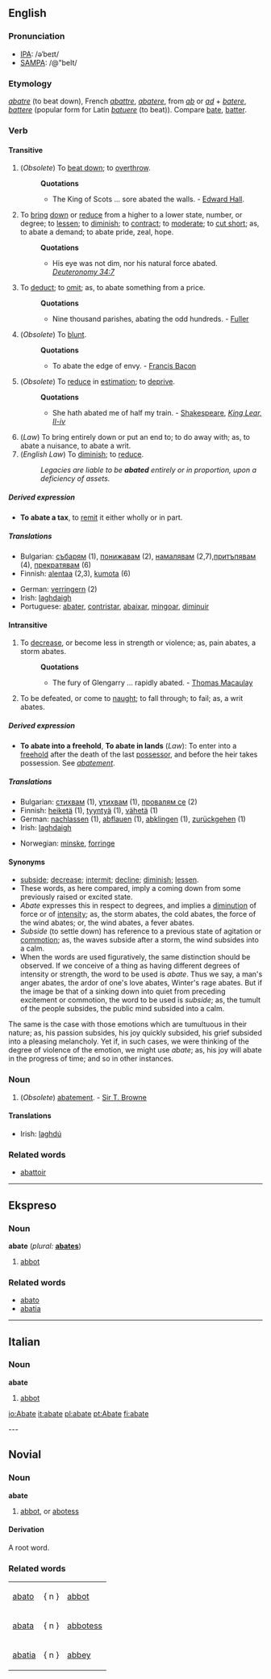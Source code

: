{{Wikisource1911Enc|Abated}}
==English==

===Pronunciation===
*[[w:IPA|IPA]]: /əˈbeɪt/
*[[w:SAMPA|SAMPA]]: /@"beIt/

===Etymology===
{{OF.}} ''[[abatre]]'' (to beat down), French ''[[abattre]]'', {{LL.}} ''[[abatere]]'', from ''[[ab#Latin|ab]]'' or ''[[ad#Latin|ad]]'' + ''[[batere]]'', ''[[battere]]'' (popular form for Latin ''[[batuere]]'' (to beat)). Compare [[bate]], [[batter]].

===Verb===
{{en-conj-reg|abate|abates|abated|abating}}
====Transitive====
#(''Obsolete'') To [[beat down]]; to [[overthrow]].
#:'''Quotations'''
#:*The King of Scots ... sore abated the walls. - [[w:Edward Hall|Edward Hall]].
#To [[bring]] [[down]] or [[reduce]] from a higher to a lower state, number, or degree; to [[lessen]]; to [[diminish]]; to [[contract]]; to [[moderate]]; to [[cut short]]; as, to abate a demand; to abate pride, zeal, hope.
#:'''Quotations'''
#:*His eye was not dim, nor his natural force abated. ''[[w:Deuteronomy|Deuteronomy 34:7]]''
#To [[deduct]]; to [[omit]]; as, to abate something from a price.
#:'''Quotations'''
#:*Nine thousand parishes, abating the odd hundreds. - [[Fuller]]
#(''Obsolete'') To [[blunt]].
#:'''Quotations'''
#:*To abate the edge of envy. - [[w:Francis Bacon|Francis Bacon]]
#(''Obsolete'') To [[reduce]] in [[estimation]]; to [[deprive]]. 
#:'''Quotations'''
#:*She hath abated me of half my train. - [[w:William Shakespeare|Shakespeare]], ''[[w:King Lear|King Lear, II-iv]]''
#(''Law'') To bring entirely down or put an end to; to do away with; as, to abate a nuisance, to abate a writ. 
#(''English Law'') To [[diminish]]; to [[reduce]]. 
#:''Legacies are liable to be '''abated''' entirely or in proportion, upon a deficiency of assets.''

=====Derived expression=====
*'''To abate a tax''', to [[remit]] it either wholly or in part.

=====Translations=====
{{top}}
*Bulgarian: [[събарям]] (1), [[понижавам]] (2), [[намалявам]] (2,7),[[притъпявам]] (4), [[прекратявам]] (6)
*Finnish: [[alentaa]] (2,3), [[kumota]] (6)
{{mid}}
*German: [[verringern]] (2)
*Irish: [[laghdaigh]]
*Portuguese: [[abater]], [[contristar]], [[abaixar]], [[mingoar]], [[diminuir]]
{{bottom}}

====Intransitive====
#To [[decrease]], or become less in strength or violence; as, pain abates, a storm abates.
#:'''Quotations'''
#:*The fury of Glengarry ... rapidly abated. - [[w:Thomas Macaulay|Thomas Macaulay]]
#To be defeated, or come to [[naught]]; to fall through; to fail; as, a writ abates.

=====Derived expression=====
*'''To abate into a freehold''', '''To abate in lands''' (''Law''): To enter into a [[freehold]] after the death of the last [[possessor]], and before the heir takes possession. See ''[[abatement]]''.

=====Translations=====
{{top}}
*Bulgarian: [[стихвам]] (1), [[утихвам]] (1), [[провалям се]] (2)
*Finnish: [[heiketä]] (1), [[tyyntyä]] (1), [[vähetä]] (1)
*German: [[nachlassen]] (1), [[abflauen]] (1), [[abklingen]] (1), [[zurückgehen]] (1)
*Irish: [[laghdaigh]]
{{mid}}
*Norwegian: [[minske]], [[forringe]]
{{bottom}}

====Synonyms====
*[[subside]]; [[decrease]]; [[intermit]]; [[decline]]; [[diminish]]; [[lessen]].
*These words, as here compared, imply a coming down from some previously raised or excited state. 
*''Abate'' expresses this in respect to degrees, and implies a [[diminution]] of force or of [[intensity]]; as, the storm abates, the cold abates, the force of the wind abates; or, the wind abates, a fever abates. 
*''Subside'' (to settle down) has reference to a previous state of agitation or [[commotion]]; as, the waves subside after a storm, the wind subsides into a calm. 
*When the words are used figuratively, the same distinction should be observed. If we conceive of a thing as having different degrees of intensity or strength, the word to be used is ''abate''. Thus we say, a man's anger abates, the ardor of one's love abates, Winter's rage abates. But if the image be that of a sinking down into quiet from preceding excitement or commotion, the word to be used is ''subside''; as, the tumult of the people subsides, the public mind subsided into a calm. 
The same is the case with those emotions which are tumultuous in their nature; as, his passion subsides, his joy quickly subsided, his grief subsided into a pleasing melancholy. Yet if, in such cases, we were thinking of the degree of violence of the emotion, we might use ''abate''; as, his joy will abate in the progress of time; and so in other instances.

===Noun===
{{sb|abate|abates}}
#(''Obsolete'') [[abatement]]. - [[w:Thomas Browne|Sir T. Browne]]

====Translations====
{{top}}
*Irish: [[laghdú]]
{{mid}}
{{bottom}}

===Related words===

*[[abattoir]]
----

==Ekspreso==
===Noun===
'''abate'''  (''plural:'' '''[[abates]]''')
# [[abbot]]

===Related words===
*[[abato]]
*[[abatia]]
----
==Italian==
===Noun===
'''abate''' {{m}}
# [[abbot]]

[[io:Abate]]
[[it:abate]]
[[pl:abate]]
[[pt:Abate]]
[[fi:abate]]

---

==Novial==
===Noun===
<b>abate</b>
#[[abbot]], or [[abotess]]
====Derivation====
A root word.

===Related words===
{|
|[[abato]] || { n } || [[abbot]]
|-
|[[abata]] || { n } || [[abbotess]]
|-
|[[abatia]] || { n } || [[abbey]]
|}